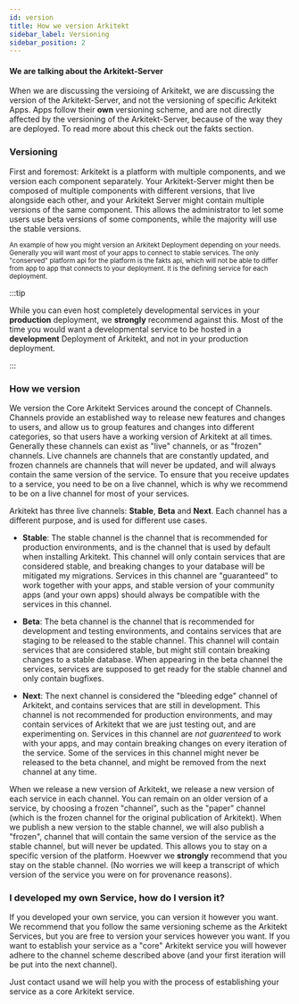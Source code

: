 ```yaml
---
id: version
title: How we version Arkitekt
sidebar_label: Versioning
sidebar_position: 2
---
```





#### We are talking about the Arkitekt-Server

When we are discussing the versioing of Arkitekt, we are discussing the version of the Arkitekt-Server, and not the versioning of specific Arkitekt Apps.
Apps follow their **own** versioning scheme, and are not directly affected by the versioning of the Arkitekt-Server, because of the way they are deployed. 
To read more about this check out the fakts section.


### Versioning

First and foremost: Arkitekt is a platform with multiple components, and we version each component separately. Your Arkitekt-Server might then be composed of
multiple components with different versions, that live alongside each other, and your Arkitekt Server might contain multiple versions of the same component. This
allows the administrator to let some users use beta versions of some components, while the majority will use the stable versions.


<div className="mt-2">
<Image img={channels} />

<div className="text-gray-400 mb-2 mt-4">
<small> An example of how you might version an Arkitekt Deployment depending on your needs. Generally you will want most of your apps to connect to stable
services. The only "conserved" platform api for the platform is the fakts api, which will not be able to differ from app to app that connects to your deployment.
It is the defining service for each deployment.  </small>
</div>
</div>


:::tip

While you can even host completely developmental services in your **production** deployment, we **strongly** recommend against this. Most of the time you would
want a developmental service to be hosted in a **development** Deployment of Arkitekt, and not in your production deployment.

:::

### How we version

We version the Core Arkitekt Services around the concept of Channels. Channels provide an established way to release new features and changes to users, 
and allow us to group features and changes into different categories, so that users have a working version of Arkitekt at all times. 
Generally these channels can exist as "live" channels, or as "frozen" channels. Live channels are channels that are constantly updated, and frozen channels
are channels that will never be updated, and will always contain the same version of the service. To ensure that you receive updates to a service, you need
to be on a live channel, which is why we recommend to be on a live channel for most of your services.

Arkitekt has three live channels: **Stable**, **Beta** and **Next**. Each channel has a different purpose, and is used for different use cases.

- **Stable**: The stable channel is the channel that is recommended for production environments, and is the channel that is used by default when installing Arkitekt.
 This channel will only contain services that are considered stable, and breaking changes to your database will be mitigated my migrations. Services in this channel
 are "guaranteed" to work together with your apps, and stable version of your community apps (and your own apps) should always be compatible with the services in this channel.

- **Beta**: The beta channel is the channel that is recommended for development and testing environments, and contains services that are staging to be released to the stable channel.
 This channel will contain services that are considered stable, but might still contain breaking changes to a stable database. When appearing in the beta channel the services,
services are supposed to get ready for the stable channel and only contain bugfixes.

- **Next**: The next channel is considered the "bleeding edge" channel of Arkitekt, and contains services that are still in development. This channel is not recommended for
production environments, and may contain services of Arkitekt that we are just testing out, and are experimenting on. Services in this channel are *not guarenteed* to work
with your apps, and may contain breaking changes on every iteration of the service. Some of the services in this channel might never be released to the beta channel, and
might be removed from the next channel at any time.


When we release a new version of Arkitekt, we release a new version of each service in each channel. You can remain on an older version of a service, by choosing a frozen
"channel", such as the "paper" channel (which is the frozen channel for the original publication of Arkitekt). When we publish a new version to the stable channel, we will
also publish a "frozen", channel that will contain the same version of the service as the stable channel, but will never be updated. This allows you to stay on a specific
version of the platform. Hoewver we **strongly** recommend that you stay on the stable channel. (No worries we will keep a transcript of which version of the service you
were on for provenance reasons).


### I developed my own Service, how do I version it?

If you developed your own service, you can version it however you want. We recommend that you follow the same versioning scheme as the Arkitekt Services, but you are
free to version your services however you want. If you want to establish your service as a "core" Arkitekt service you will however adhere to the channel scheme
described above (and your first iteration will be put into the next channel). 

Just contact usand we will help you with the process of establishing your service as a core Arkitekt service.